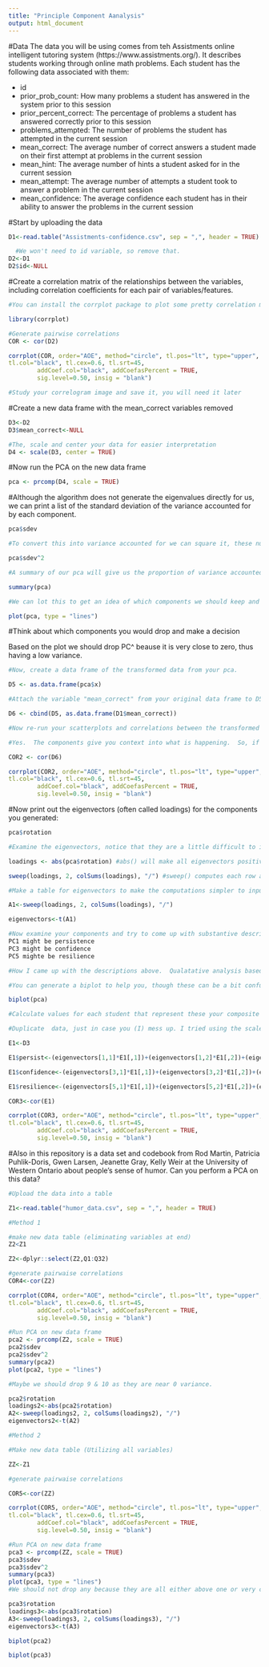 ```yaml
---
title: "Principle Component Aanalysis"
output: html_document
---
```

#Data
The data you will be using comes from teh Assistments online intelligent tutoring system (https://www.assistments.org/). It describes students working through online math problems. Each student has the following data associated with them:

- id
- prior_prob_count: How many problems a student has answered in the system prior to this session
- prior_percent_correct: The percentage of problems a student has answered correctly prior to this session
- problems_attempted: The number of problems the student has attempted in the current session
- mean_correct: The average number of correct answers a student made on their first attempt at problems in the current session
- mean_hint: The average number of hints a student asked for in the current session
- mean_attempt: The average number of attempts a student took to answer a problem in the current session
- mean_confidence: The average confidence each student has in their ability to answer the problems in the current session

#Start by uploading the data
```r
D1<-read.table("Assistments-confidence.csv", sep = ",", header = TRUE)

  #We won't need to id variable, so remove that.
D2<-D1
D2$id<-NULL

```

#Create a correlation matrix of the relationships between the variables, including correlation coefficients for each pair of variables/features.

```r
#You can install the corrplot package to plot some pretty correlation matrices (sometimes called correlograms)

library(corrplot)

#Generate pairwise correlations
COR <- cor(D2)

corrplot(COR, order="AOE", method="circle", tl.pos="lt", type="upper",        
tl.col="black", tl.cex=0.6, tl.srt=45, 
        addCoef.col="black", addCoefasPercent = TRUE,
        sig.level=0.50, insig = "blank")

#Study your correlogram image and save it, you will need it later
```

#Create a new data frame with the mean_correct variables removed

```r
D3<-D2
D3$mean_correct<-NULL

#The, scale and center your data for easier interpretation
D4 <- scale(D3, center = TRUE)
```

#Now run the PCA on the new data frame

```r
pca <- prcomp(D4, scale = TRUE)
```

#Although the algorithm does not generate the eigenvalues directly for us, we can print a list of the standard deviation of the variance accounted for by each component.

```r
pca$sdev

#To convert this into variance accounted for we can square it, these numbers are proportional to the eigenvalue

pca$sdev^2

#A summary of our pca will give us the proportion of variance accounted for by each component

summary(pca)

#We can lot this to get an idea of which components we should keep and which we should drop

plot(pca, type = "lines")
```

#Think about which components you would drop and make a decision

Based on the plot we should drop PC^ beause it is very close to zero, thus having a low variance. 

```r
#Now, create a data frame of the transformed data from your pca.

D5 <- as.data.frame(pca$x)

#Attach the variable "mean_correct" from your original data frame to D5.

D6 <- cbind(D5, as.data.frame(D1$mean_correct))

#Now re-run your scatterplots and correlations between the transformed data and mean_correct. If you had dropped some components would you have lost important infomation about mean_correct?

#Yes.  The components give you context into what is happening.  So, if you had dropped some componenents you would have lost some information (even if it was minimal).

COR2 <- cor(D6)

corrplot(COR2, order="AOE", method="circle", tl.pos="lt", type="upper",        
tl.col="black", tl.cex=0.6, tl.srt=45, 
        addCoef.col="black", addCoefasPercent = TRUE,
        sig.level=0.50, insig = "blank")

```
#Now print out the eigenvectors (often called loadings) for the components you generated:

```r
pca$rotation

#Examine the eigenvectors, notice that they are a little difficult to interpret. It is much easier to make sense of them if we make them proportional within each component

loadings <- abs(pca$rotation) #abs() will make all eigenvectors positive

sweep(loadings, 2, colSums(loadings), "/") #sweep() computes each row as a proportion of the column. (There must be a way to do this with dplyr()?)

#Make a table for eigenvectors to make the computations simpler to input

A1<-sweep(loadings, 2, colSums(loadings), "/")

eigenvectors<-t(A1)

#Now examine your components and try to come up with substantive descriptions of what some might represent?
PC1 might be persistence
PC3 might be confidence
PC5 mighte be resilience

#How I came up with the descriptions above.  Qualatative analysis based on eigenvectors values, which is then based on categorical comparison (how one categories' eigenvalue relates to another).  

#You can generate a biplot to help you, though these can be a bit confusing. They plot the transformed data by the first two components. Therefore, the axes represent the direction of maximum variance. Then mapped onto this point cloud are the original directions of the variables, depicted as red arrows. It is supposed to provide a visualization of which variables "go together". Variables that possibly represent the same underlying construct point in the same direction.  

biplot(pca)

#Calculate values for each student that represent these your composite variables and then create a new correlogram showing their relationship to mean_correct.

#Duplicate  data, just in case you (I) mess up. I tried using the scaled data, but it never worked.  So I ended up using the dataset that I did not scale.  This is probably wrong, but this is the only way that worked.

E1<-D3

E1$persist<-(eigenvectors[1,1]*E1[,1])+(eigenvectors[1,2]*E1[,2])+(eigenvectors[1,3]*E1[,3]) +(eigenvectors[1,4]*E1[,4])+(eigenvectors[1,5]*E1[,5])+(eigenvectors[1,6]*E1[,6])

E1$confidence<-(eigenvectors[3,1]*E1[,1])+(eigenvectors[3,2]*E1[,2])+(eigenvectors[3,3]*E1[,3]) +(eigenvectors[3,4]*E1[,4])+(eigenvectors[3,5]*E1[,5])+(eigenvectors[3,6]*E1[,6])

E1$resilience<-(eigenvectors[5,1]*E1[,1])+(eigenvectors[5,2]*E1[,2])+(eigenvectors[5,3]*E1[,3]) +(eigenvectors[5,4]*E1[,4])+(eigenvectors[5,5]*E1[,5])+(eigenvectors[5,6]*E1[,6])

COR3<-cor(E1)

corrplot(COR3, order="AOE", method="circle", tl.pos="lt", type="upper",        
tl.col="black", tl.cex=0.6, tl.srt=45, 
        addCoef.col="black", addCoefasPercent = TRUE,
        sig.level=0.50, insig = "blank")

```

#Also in this repository is a data set and codebook from Rod Martin, Patricia Puhlik-Doris, Gwen Larsen, Jeanette Gray, Kelly Weir at the University of Western Ontario about people's sense of humor. Can you perform a PCA on this data?

```r

#Upload the data into a table

Z1<-read.table("humor_data.csv", sep = ",", header = TRUE)

#Method 1

#make new data table (eliminating variables at end)
Z2<Z1

Z2<-dplyr::select(Z2,Q1:Q32)

#generate pairwaise correlations
COR4<-cor(Z2)

corrplot(COR4, order="AOE", method="circle", tl.pos="lt", type="upper",        
tl.col="black", tl.cex=0.6, tl.srt=45, 
        addCoef.col="black", addCoefasPercent = TRUE,
        sig.level=0.50, insig = "blank")

#Run PCA on new data frame
pca2 <- prcomp(Z2, scale = TRUE)
pca2$sdev
pca2$sdev^2
summary(pca2)
plot(pca2, type = "lines")

#Maybe we should drop 9 & 10 as they are near 0 variance.  

pca2$rotation
loadings2<-abs(pca2$rotation)
A2<-sweep(loadings2, 2, colSums(loadings2), "/")
eigenvectors2<-t(A2)

#Method 2

#Make new data table (Utilizing all variables)

ZZ<-Z1

#generate pairwaise correlations

COR5<-cor(ZZ)

corrplot(COR5, order="AOE", method="circle", tl.pos="lt", type="upper",        
tl.col="black", tl.cex=0.6, tl.srt=45, 
        addCoef.col="black", addCoefasPercent = TRUE,
        sig.level=0.50, insig = "blank")

#Run PCA on new data frame
pca3 <- prcomp(ZZ, scale = TRUE)
pca3$sdev
pca3$sdev^2
summary(pca3)
plot(pca3, type = "lines")
#We should not drop any because they are all either above one or very close to 1 (Variance wise).  

pca3$rotation
loadings3<-abs(pca3$rotation)
A3<-sweep(loadings3, 2, colSums(loadings3), "/")
eigenvectors3<-t(A3)

biplot(pca2)

biplot(pca3)

```
